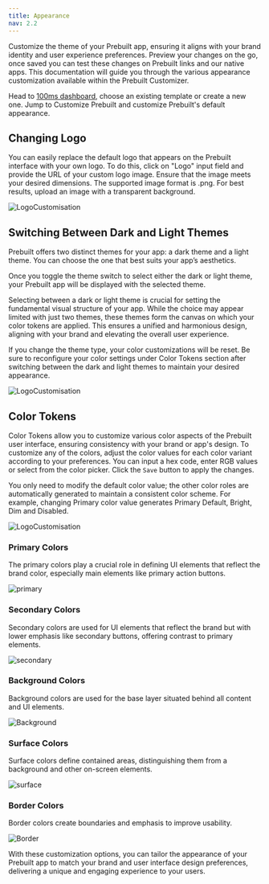 ```yaml
---
title: Appearance
nav: 2.2
---
```


Customize the theme of your Prebuilt app, ensuring it aligns with your brand identity and user experience preferences. Preview your changes on the go, once saved you can test these changes on Prebuilt links and our native apps. This documentation will guide you through the various appearance customization available within the Prebuilt Customizer.

Head to [100ms dashboard](https://dashboard.100ms.live/dashboard), choose an existing template or create a new one. Jump to Customize Prebuilt and customize Prebuilt's default appearance. 

## Changing Logo

You can easily replace the default logo that appears on the Prebuilt interface with your own logo. To do this, click on "Logo" input field and provide the URL of your custom logo image. Ensure that the image meets your desired dimensions. The supported image format is .png. For best results, upload an image with a transparent background.


<div style={{textAlign: 'center'}}>
   
![LogoCustomisation](/docs/v2/LogoCustomisation.gif)    
</div>

## Switching Between Dark and Light Themes

Prebuilt offers two distinct themes for your app: a dark theme and a light theme. You can choose the one that best suits your app’s aesthetics.

Once you toggle the theme switch to select either the dark or light theme, your Prebuilt app will be displayed with the selected theme.

Selecting between a dark or light theme is crucial for setting the fundamental visual structure of your app. While the choice may appear limited with just two themes, these themes form the canvas on which your color tokens are applied. This ensures a unified and harmonious design, aligning with your brand and elevating the overall user experience.

<Note title="Switching themes">
If you change the theme type, your color customizations will be reset. Be sure to reconfigure your color settings under Color Tokens section after switching between the dark and light themes to maintain your desired appearance.
</Note>

<div style={{textAlign: 'center'}}>
   
![LogoCustomisation](/docs/v2/DarkLightTheme.gif)    
</div>

## Color Tokens

Color Tokens allow you to customize various color aspects of the Prebuilt user interface, ensuring consistency with your brand or app's design. To customize any of the colors, adjust the color values for each color variant according to your preferences. You can input a hex code, enter RGB values or select from the color picker. Click the `Save` button to apply the changes. 

<Note title ="Modifying color tokens">
You only need to modify the default color value; the other color roles are automatically generated to maintain a consistent color scheme. For example, changing Primary color value generates Primary Default, Bright, Dim and Disabled.
</Note>

<div style={{textAlign: 'center'}}>
   
![LogoCustomisation](/docs/v2/ColorTokens.gif)    
</div>

### Primary Colors

The primary colors play a crucial role in defining UI elements that reflect the brand color, especially main elements like primary action buttons.

![primary](/docs/v2/primary.png) 

### Secondary Colors

Secondary colors are used for UI elements that reflect the brand but with lower emphasis like secondary buttons, offering contrast to primary elements.

![secondary](/docs/v2/secondary.png) 

### Background Colors

Background colors are used for the base layer situated behind all content and UI elements.

![Background](/docs/v2/Background.png) 

### Surface Colors

Surface colors define contained areas, distinguishing them from a background and other on-screen elements.

![surface](/docs/v2/surface.png) 

### Border Colors

Border colors create boundaries and emphasis to improve usability.

![Border](/docs/v2/Border.png) 


With these customization options, you can tailor the appearance of your Prebuilt app to match your brand and user interface design preferences, delivering a unique and engaging experience to your users.